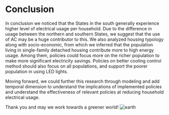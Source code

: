 # Conclusion

In conclusion we noticed that the States in the south generally experience higher level of electrical usage per household. Due to the difference in usage between the northern and southern States, we suggest that the use of AC may be a huge contributor to this. We also analyzed housing typology along with socio-economic, from which we inferred that the population living in single-family detached housing contribute more to high energy usage. Among them, policies could focus more on the richer population to make more significant electricity savings. Policies on better cooling control method should also focus on all populations, and support the poorer population in using LED lights.

Moving forward, we could further this research through modeling and add temporal dimension to understand the implications of implemented policies and understand the effectiveness of relevant policies at reducing household electrical usage.

Thank you and may we work towards a greener world!
![earth](earth.jpg)


